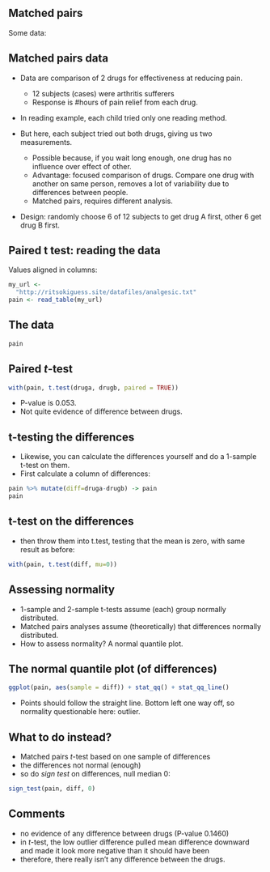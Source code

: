 
## Matched pairs

Some data: 

\centering{
  \includegraphics[height=0.7\textheight]{Screenshot_2019-04-26_13-41-29}
}


## Matched pairs data
- Data are comparison of 2 drugs for effectiveness at reducing pain.

     - 12 subjects (cases) were arthritis sufferers
     - Response is #hours of pain relief from each drug.
      
- In reading example, each child tried only one reading method.
- But here, each subject tried out both drugs, giving us two
measurements.

    - Possible because, if you wait long enough, one drug has no influence
over effect of other.
    - Advantage: focused comparison of drugs. Compare one drug with
another on same person, removes a lot of variability due to differences between people. 
    - Matched pairs, requires different analysis.
      
- Design: randomly choose 6 of 12 subjects to get drug A first, other 6
get drug B first.

## Paired t test: reading the data
Values aligned in columns:  

```r
my_url <- 
  "http://ritsokiguess.site/datafiles/analgesic.txt"
pain <- read_table(my_url)
```

## The data

```r
pain
```

## Paired *t*-test 

\small

```r
with(pain, t.test(druga, drugb, paired = TRUE))
```

\normalsize

- P-value is 0.053. 
- Not quite evidence of difference between drugs.

## t-testing the differences

- Likewise, you can calculate the differences yourself and
do a 1-sample t-test on them.
- First calculate a column of differences:

\footnotesize

```r
pain %>% mutate(diff=druga-drugb) -> pain
pain
```

\normalsize

## t-test on the differences
- then throw them into t.test, testing that the mean is zero, with
same result as before:
```r
with(pain, t.test(diff, mu=0))
```

## Assessing normality 
- 1-sample and 2-sample t-tests assume (each) group normally
distributed.
- Matched pairs analyses assume (theoretically) that differences
normally distributed.
- How to assess normality? A normal quantile plot.

## The normal quantile plot (of differences)


```r
ggplot(pain, aes(sample = diff)) + stat_qq() + stat_qq_line()
```

- Points should follow the straight line. Bottom left one way off, so
normality questionable here: outlier.

## What to do instead?


- Matched pairs $t$-test based on one sample of differences
- the differences not normal (enough)
- so do *sign test* on differences, null median 0:


```r
sign_test(pain, diff, 0)
```


## Comments

- no evidence of any difference between drugs (P-value 0.1460)
- in $t$-test, the low outlier difference pulled mean difference downward and made it look more negative than it should have been
- therefore, there really isn't any difference between the drugs.

